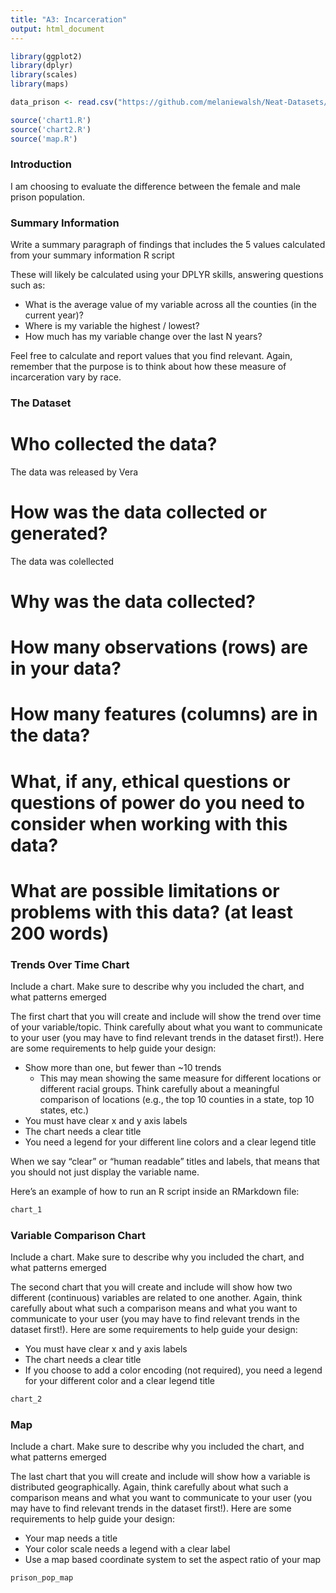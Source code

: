 ```yaml
---
title: "A3: Incarceration"
output: html_document
---
```


```r
library(ggplot2)
library(dplyr)
library(scales)
library(maps)

data_prison <- read.csv("https://github.com/melaniewalsh/Neat-Datasets/blob/main/us-prison-pop.csv?raw=true")

source('chart1.R')
source('chart2.R')
source('map.R')

```

### Introduction

I am choosing to evaluate the difference between the female and male prison population.

### Summary Information

Write a summary paragraph of findings that includes the 5 values calculated from your summary information R script

These will likely be calculated using your DPLYR skills, answering questions such as:

-   What is the average value of my variable across all the counties (in the current year)?
-   Where is my variable the highest / lowest?
-   How much has my variable change over the last N years?

Feel free to calculate and report values that you find relevant. Again, remember that the purpose is to think about how these measure of incarceration vary by race.

### The Dataset

# Who collected the data?

The data was released by Vera

# How was the data collected or generated?

The data was colellected

# Why was the data collected?

# How many observations (rows) are in your data?

# How many features (columns) are in the data?

# What, if any, ethical questions or questions of power do you need to consider when working with this data?

# What are possible limitations or problems with this data? (at least 200 words)

### Trends Over Time Chart

Include a chart. Make sure to describe why you included the chart, and what patterns emerged

The first chart that you will create and include will show the trend over time of your variable/topic. Think carefully about what you want to communicate to your user (you may have to find relevant trends in the dataset first!). Here are some requirements to help guide your design:

-   Show more than one, but fewer than \~10 trends
    -   This may mean showing the same measure for different locations or different racial groups. Think carefully about a meaningful comparison of locations (e.g., the top 10 counties in a state, top 10 states, etc.)
-   You must have clear x and y axis labels
-   The chart needs a clear title 
-   You need a legend for your different line colors and a clear legend title

When we say "clear" or "human readable" titles and labels, that means that you should not just display the variable name.

Here's an example of how to run an R script inside an RMarkdown file:

```r
chart_1
```

### Variable Comparison Chart

Include a chart. Make sure to describe why you included the chart, and what patterns emerged

The second chart that you will create and include will show how two different (continuous) variables are related to one another. Again, think carefully about what such a comparison means and what you want to communicate to your user (you may have to find relevant trends in the dataset first!). Here are some requirements to help guide your design:

-   You must have clear x and y axis labels
-   The chart needs a clear title 
-   If you choose to add a color encoding (not required), you need a legend for your different color and a clear legend title

```r
chart_2
```

### Map

Include a chart. Make sure to describe why you included the chart, and what patterns emerged

The last chart that you will create and include will show how a variable is distributed geographically. Again, think carefully about what such a comparison means and what you want to communicate to your user (you may have to find relevant trends in the dataset first!). Here are some requirements to help guide your design:

-   Your map needs a title
-   Your color scale needs a legend with a clear label
-   Use a map based coordinate system to set the aspect ratio of your map

```r
prison_pop_map
```
